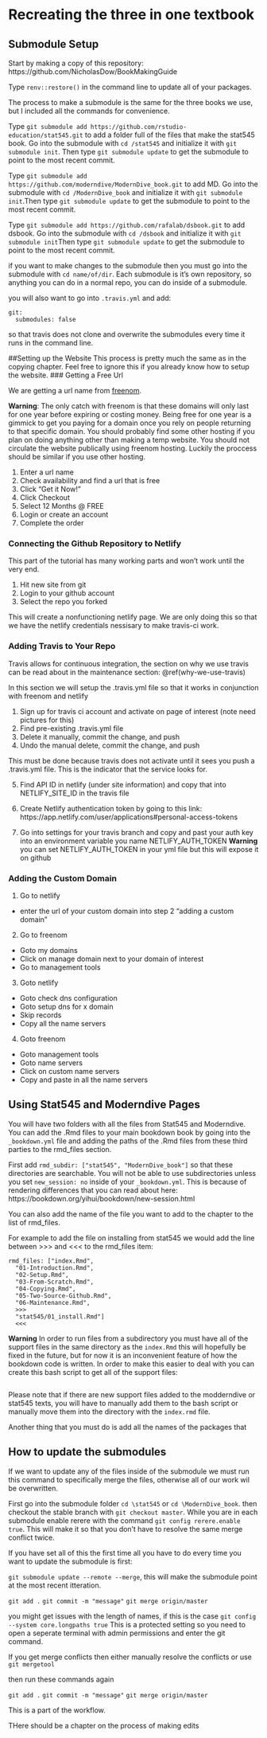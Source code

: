 # Recreating the three in one textbook

## Submodule Setup

Start by making a copy of this repository: https://github.com/NicholasDow/BookMakingGuide

Type `renv::restore()` in the command line to update all of your packages.

The process to make a submodule is the same for the three books we use, but I included all the commands for convenience.

Type `git submodule add https://github.com/rstudio-education/stat545.git`
to add a folder full of the files that make the stat545 book. Go into the submodule with `cd /stat545` and initialize it with `git submodule init`. Then type `git submodule update` to get the submodule to point to the most recent commit.

Type `git submodule add https://github.com/moderndive/ModernDive_book.git` to add MD. Go into the submodule with `cd /ModernDive_book` and initialize it with `git submodule init`.Then type `git submodule update` to get the submodule to point to the most recent commit.

Type `git submodule add https://github.com/rafalab/dsbook.git` to add dsbook. Go into the submodule with `cd /dsbook` and initialize it with `git submodule init`Then type `git submodule update` to get the submodule to point to the most recent commit.

if you want to make changes to the submodule then you must go into the submodule with `cd name/of/dir`. Each submodule is it's own repository, so anything you can do in a normal repo, you can do inside of a submodule.

you will also want to go into `.travis.yml` and add:
```
git:
  submodules: false
```
so that travis does not clone and overwrite the submodules every time it runs in the command line.

##Setting up the Website
This process is pretty much the same as in the copying chapter. Feel free to ignore this if you already know how to setup the website. 
### Getting a Free Url

We are getting a url name from [freenom](https://www.freenom.com/). 

**Warning**: The only catch with freenom is that these domains will only last for one year before expiring or costing money. Being free for one year is a gimmick to get you paying for a domain once you rely on people returning to that specific domain. You should probably find some other hosting if you plan on doing anything other than making a temp website. You should not circulate the website publically using freenom hosting. Luckily the proccess should be similar if you use other hosting.

1. Enter a url name
2. Check availability and find a url that is free
3. Click “Get it Now!”
4. Click Checkout
5. Select 12 Months @ FREE
6. Login or create an account
7. Complete the order

### Connecting the Github Repository to Netlify
This part of the tutorial has many working parts and won't work until the very end.

1. Hit new site from git
2. Login to your github account
3. Select the repo you forked

This will create a nonfunctioning netlify page. We are only doing this so that we have the netlify credentials nessisary to make travis-ci work.

### Adding Travis to Your Repo

Travis allows for continuous integration, the section on why we use travis can be read about in the maintenance section: \@ref(why-we-use-travis)

In this section we will setup the .travis.yml file so that it works in conjunction with freenom and netlify

1. Sign up for travis ci account and activate on page of interest (note need pictures for this)
2. Find pre-existing .travis.yml file
3. Delete it manually, commit the change, and push  
4. Undo the manual delete, commit the change, and push

This must be done because travis does not activate until it sees you push a .travis.yml file. This is the indicator that the service looks for. 

5. Find API ID in netlify (under site information) and copy that into NETLIFY_SITE_ID in the travis file

6. Create Netlify authentication token by going to this link: https://app.netlify.com/user/applications#personal-access-tokens 

7. Go into settings for your travis branch and copy and past your auth key into an environment variable you name NETLIFY_AUTH_TOKEN
**Warning** you can set NETLIFY_AUTH_TOKEN in your yml file but this will expose it on github

### Adding the Custom Domain

1. Go to netlify 
  - enter the url of your custom domain into step 2 “adding a custom domain”
2. Go to freenom
  - Goto my domains
  - Click on manage domain next to your domain of interest
  - Go to management tools
3. Goto netlify
  - Goto check dns configuration
  - Goto setup dns for x domain
  - Skip records
  - Copy all the name servers
4. Goto freenom
  - Goto management tools 
  - Goto name servers
  - Click on custom name servers
  - Copy and paste in all the name servers
  
## Using Stat545 and Moderndive Pages
You will have two folders with all the files from Stat545 and Moderndive. You can add the .Rmd files to your main bookdown book by going into the `_bookdown.yml` file and adding the paths of the .Rmd files from these third parties to the rmd_files section. 

First add `rmd_subdir: ["stat545", "ModernDive_book"]` so that these directories are searchable. You will not be able to use subdirectories unless you set `new_session: no` inside of your `_bookdown.yml`. This is because of rendering differences that you can read about here: https://bookdown.org/yihui/bookdown/new-session.html

You can also add the name of the file you want to add to the chapter to the list of rmd_files.

For example to add the file on installing from stat545 we would add the line between >>> and <<< to the rmd_files item:

```
rmd_files: ["index.Rmd", 
  "01-Introduction.Rmd", 
  "02-Setup.Rmd", 
  "03-From-Scratch.Rmd",
  "04-Copying.Rmd",
  "05-Two-Source-Github.Rmd",
  "06-Maintenance.Rmd",
  >>>
  "stat545/01_install.Rmd"]
  <<<
```

**Warning** In order to run files from a subdirectory you must have all of the support files in the same directory as the `index.Rmd` this will hopefully be fixed in the future, but for now it is an inconvenient feature of how the bookdown code is written. In order to make this easier to deal with you can create this bash script to get all of the support files:
```
```

Please note that if there are new support files added to the modderndive or stat545 texts, you will have to manually add them to the bash script or manually move them into the directory with the `index.rmd` file. 

Another thing that you must do is add all the names of the packages that 

## How to update the submodules
If we want to update any of the files inside of the submodule we must run this command to specifically merge the files, otherwise all of our work wil be overwritten.

First go into the submodule folder `cd \stat545` or `cd \ModernDive_book`. then checkout the stable branch with `git checkout master`. While you are in each submodule enable rerere with the command `git config rerere.enable true`. This will make it so that you don't have to resolve the same merge conflict twice. 

If you have set all of this the first time all you have to do every time you want to update the submodule is first:

`git submodule update --remote --merge`, this will make the submodule point at the most recent itteration.

`git add .`
`git commit -m "message"`
`git merge origin/master`

you might get issues with the length of names, if this is the case
`git config --system core.longpaths true`
This is a protected setting so you need to open a seperate terminal with admin permissions and enter the git command.

If you get merge conflicts then either manually resolve the conflicts or use `git mergetool`

then run these commands again

`git add .`
`git commit -m "message"`
`git merge origin/master`


This is a part of the workflow.

THere should be a chapter on the process of making edits



